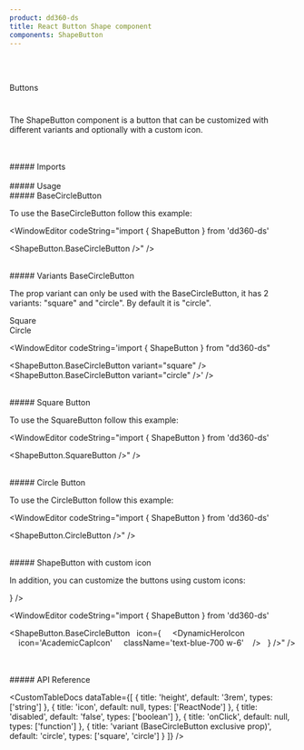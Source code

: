 ```yaml
---
product: dd360-ds
title: React Button Shape component
components: ShapeButton
---
```


<br id='top' />
<br />

<Label>Buttons</Label>

# <HeaderDocCustom title="ShapeButton" pathUrl="buttons-basecirclebutton--square-button" />


The ShapeButton component is a button that can be customized with different variants and optionally with a custom icon.

<br />
<br />
##### <span name="floating-nav">Imports</span>

<WindowEditor codeString="import { ShapeButton } from 'dd360-ds'" />
<WindowEditor codeString="import { ShapeButton } from 'dd360-ds/Buttons'" />
<WindowEditor codeString="import ShapeButton from 'dd360-ds/ShapeButton'" />

<br />
<br />
##### <span name="floating-nav">Usage</span>

<br />
##### <span name="floating-nav">BaseCircleButton</span>

To use the BaseCircleButton follow this example:

<Playground>
    <ShapeButton.BaseCircleButton />
</Playground>

<WindowEditor codeString="import { ShapeButton } from 'dd360-ds'

<ShapeButton.BaseCircleButton />" />

<br />
##### <span name="floating-nav">Variants BaseCircleButton</span>

The prop variant can only be used with the BaseCircleButton, it has 2 variants: "square" and "circle". By default it is "circle".

<Playground className="flex align-center items-center gap-x-3">
    <div className="flex flex-col align-center items-center">
        <Text className="flex mb-1">Square</Text>
        <ShapeButton.BaseCircleButton variant="square" />
    </div>
    <div className="flex flex-col align-center items-center">
        <Text className="flex mb-1">Circle</Text>
        <ShapeButton.BaseCircleButton variant="circle" />
    </div>
</Playground>

<WindowEditor codeString='import { ShapeButton } from "dd360-ds"

<ShapeButton.BaseCircleButton variant="square" />
<ShapeButton.BaseCircleButton variant="circle" />' />

<br />
##### <span name="floating-nav">Square Button</span>

To use the SquareButton follow this example:

<Playground>
    <ShapeButton.SquareButton />
</Playground>

<WindowEditor codeString="import { ShapeButton } from 'dd360-ds'

<ShapeButton.SquareButton />" />

<br />
##### <span name="floating-nav">Circle Button</span>

To use the CircleButton follow this example:

<Playground>
    <ShapeButton.CircleButton />
</Playground>

<WindowEditor
    codeString="import { ShapeButton } from 'dd360-ds'

<ShapeButton.CircleButton />" />

<br />
##### <span name="floating-nav">ShapeButton with custom icon</span>

In addition, you can customize the buttons using custom icons:

<Playground>
    <ShapeButton.BaseCircleButton icon={<DynamicHeroIcon icon="AcademicCapIcon" className="text-blue-700 w-6" />} />
</Playground>

<WindowEditor codeString="import { ShapeButton } from 'dd360-ds'

<ShapeButton.BaseCircleButton 
&nbsp;&nbsp;icon={
&nbsp;&nbsp;&nbsp;&nbsp;<DynamicHeroIcon 
&nbsp;&nbsp;&nbsp;&nbsp;icon='AcademicCapIcon' 
&nbsp;&nbsp;&nbsp;&nbsp;className='text-blue-700 w-6' 
&nbsp;&nbsp;&nbsp;/>
&nbsp;&nbsp;} 
/>" />

<br />
<br />
##### <span name="floating-nav">API Reference</span>

<CustomTableDocs
    dataTable={[
        { title: 'height', default: '3rem', types: ['string'] },
        { title: 'icon', default: null, types: ['ReactNode'] },
        { title: 'disabled', default: 'false', types: ['boolean'] },
        { title: 'onClick', default: null, types: ['function'] },
        { title: 'variant (BaseCircleButton exclusive prop)', default: 'circle', types: ['square', 'circle'] }
    ]}
/>

<BackAndForwardController />